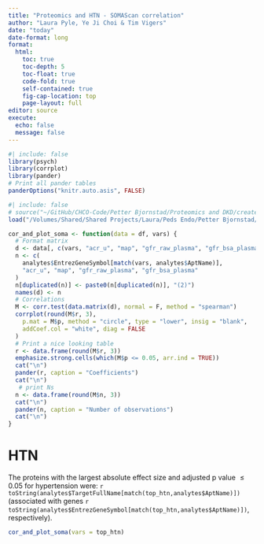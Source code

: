 ```yaml
---
title: "Proteomics and HTN - SOMAScan correlation"
author: "Laura Pyle, Ye Ji Choi & Tim Vigers"
date: "today"
date-format: long
format:
  html:
    toc: true
    toc-depth: 5
    toc-float: true
    code-fold: true
    self-contained: true
    fig-cap-location: top
    page-layout: full
editor: source
execute:
  echo: false
  message: false
---
```


```r
#| include: false
library(psych)
library(corrplot)
library(pander)
# Print all pander tables
panderOptions("knitr.auto.asis", FALSE)
```

```r
#| include: false
# source("~/GitHub/CHCO-Code/Petter Bjornstad/Proteomics and DKD/create_today_dkd_analysis_dataset.R")
load("/Volumes/Shared/Shared Projects/Laura/Peds Endo/Petter Bjornstad/Proteomics and HTN/Data_Cleaned/analysis_dataset.RData")
```

```r
cor_and_plot_soma <- function(data = df, vars) {
  # Format matrix
  d <- data[, c(vars, "acr_u", "map", "gfr_raw_plasma", "gfr_bsa_plasma")]
  n <- c(
    analytes$EntrezGeneSymbol[match(vars, analytes$AptName)],
    "acr_u", "map", "gfr_raw_plasma", "gfr_bsa_plasma"
  )
  n[duplicated(n)] <- paste0(n[duplicated(n)], "(2)")
  names(d) <- n
  # Correlations
  M <- corr.test(data.matrix(d), normal = F, method = "spearman")
  corrplot(round(M$r, 3),
    p.mat = M$p, method = "circle", type = "lower", insig = "blank",
    addCoef.col = "white", diag = FALSE
  )
  # Print a nice looking table
  r <- data.frame(round(M$r, 3))
  emphasize.strong.cells(which(M$p <= 0.05, arr.ind = TRUE))
  cat("\n")
  pander(r, caption = "Coefficients")
  cat("\n")
   # print Ns
  n <- data.frame(round(M$n, 3))
  cat("\n")
  pander(n, caption = "Number of observations")
  cat("\n")
}
```


# HTN

The proteins with the largest absolute effect size and adjusted p value $\leq 0.05$ for hypertension were: `r toString(analytes$TargetFullName[match(top_htn,analytes$AptName)])` (associated with genes `r toString(analytes$EntrezGeneSymbol[match(top_htn,analytes$AptName)])`, respectively).

```r
cor_and_plot_soma(vars = top_htn)
```

